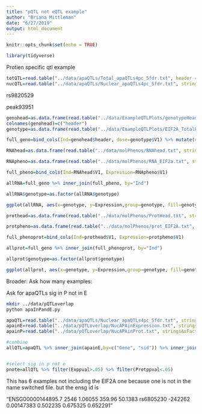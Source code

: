 ```yaml
---
title: "pQTL not eQTL example"
author: "Briana Mittleman"
date: "6/27/2019"
output: html_document
---
```


```r
knitr::opts_chunk$set(echo = TRUE)
```


```r
library(tidyverse)
```

Protien specific qtl example  


```r
totQTL=read.table("../data/apaQTLs/Total_apaQTLs4pc_5fdr.txt", header = T, stringsAsFactors = F) 
nucQTL=read.table("../data/apaQTLs/Nuclear_apaQTLs4pc_5fdr.txt", stringsAsFactors = F, header = T)
```

rs9820529

peak93951


```r
genohead=as.data.frame(read.table("../data/ExampleQTLPlots/genotypeHeader.txt", stringsAsFactors = F, header = F)[,10:128] %>% t())
colnames(genohead)=c("header")
genotype=as.data.frame(read.table("../data/ExampleQTLPlots/EIF2A_TotalPeaksGenotype.txt", stringsAsFactors = F, header = F) [,10:128] %>% t())

full_geno=bind_cols(Ind=genohead$header, dose=genotype$V1) %>% mutate(numdose=round(dose), genotype=ifelse(numdose==0, "TT", ifelse(numdose==1, "TA", "AA")))

RNAhead=as.data.frame(read.table("../data/molPhenos/RNAhead.txt", stringsAsFactors = F, header = F)[,5:73] %>% t())

RNApheno=as.data.frame(read.table("../data/molPhenos/RNA_EIF2a.txt", stringsAsFactors = F, header = F) [,5:73] %>% t())

full_pheno=bind_cols(Ind=RNAhead$V1, Expression=RNApheno$V1)

allRNA=full_geno %>% inner_join(full_pheno, by="Ind")

allRNA$genotype=as.factor(allRNA$genotype)

ggplot(allRNA, aes(x=genotype, y=Expression,group=genotype, fill=genotype)) + geom_boxplot() + geom_jitter()+scale_fill_brewer(palette = "Dark2") + labs(title="eQTL: EIF2A - rs9820529") + theme(legend.position = "bottom")
```

```r


prothead=as.data.frame(read.table("../data/molPhenos/ProtHead.txt", stringsAsFactors = F, header = F)[,5:66] %>% t())

protpheno=as.data.frame(read.table("../data/molPhenos/prot_EIF2A.txt", stringsAsFactors = F, header = F) [,5:66] %>% t())

full_phenoprot=bind_cols(Ind=prothead$V1, Expression=protpheno$V1)

allprot=full_geno %>% inner_join(full_phenoprot, by="Ind")

allprot$genotype=as.factor(allprot$genotype)

ggplot(allprot, aes(x=genotype, y=Expression,group=genotype, fill=genotype)) + geom_boxplot() + geom_jitter()+scale_fill_brewer(palette = "Dark2") + labs(title="pQTL: EIF2A - rs9820529", y="Protein Level")+ theme(legend.position = "bottom")
```


Broader: Ask how many examples: 

Ask for apaQTLs sig in P not in E


```bash
mkdir ../data/pQTLoverlap
python apaInPandE.py
```

```r
apaQTL=read.table("../data/apaQTLs/Nuclear_apaQTLs4pc_5fdr.txt", stringsAsFactors = F, header = T)
apainE=read.table("../data/pQTLoverlap/NucAPAinExpression.txt", stringsAsFactors = F, col.names = c("Gene", 'sid','dist', 'Exppval', 'slope')) %>% select(Gene, sid, Exppval)
apainP=read.table("../data/pQTLoverlap/NucAPAinProt.txt", stringsAsFactors = F, col.names = c("Gene", 'sid','dist', 'Protppval', 'slope')) %>% select(Gene, sid, Protppval )

#combine  
allQTL=apaQTL %>% inner_join(apainE,by=c("Gene", "sid")) %>% inner_join(apainP, by=c("Gene","sid"))


#select sig in p not e
pnote=allQTL %>% filter(Exppval>.05) %>% filter(Protppval<.05)

```

This has 6 examples not including the EIF2A one because one is not in the name switched file. but the ensg id is 

"ENSG00000144895.7 2546 1.06055 359.96 50.1383 rs6805230 -242262 0.00147383 0.502235 0.675325 0.652291"



